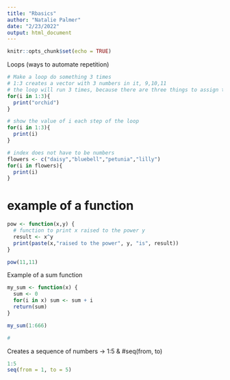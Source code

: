 ```yaml
---
title: "Rbasics"
author: "Natalie Palmer"
date: "2/23/2022"
output: html_document
---
```


```r
knitr::opts_chunk$set(echo = TRUE)
```
Loops (ways to automate repetition)

```r
# Make a loop do something 3 times
# 1:3 creates a vector with 3 numbers in it, 9,10,11
# the loop will run 3 times, because there are three things to assign to i
for(i in 1:3){
  print("orchid")
}

# show the value of i each step of the loop
for(i in 1:3){
  print(i)
}

# index does not have to be numbers
flowers <- c("daisy","bluebell","petunia","lilly")
for(i in flowers){
  print(i)
}

```

# example of a function 

```r

pow <- function(x,y) {
  # function to print x raised to the power y
  result <- x^y
  print(paste(x,"raised to the power", y, "is", result))
}

pow(11,11)

```

Example of a sum function

```r
my_sum <- function(x) {
  sum <- 0
  for(i in x) sum <- sum + i
  return(sum)
}

my_sum(1:666)

#

```

Creates a sequence of numbers -> 1:5 &  #seq(from, to)

```r
1:5
seq(from = 1, to = 5)
```
